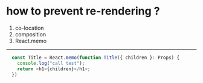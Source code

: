 # how to prevent re-rendering ?

  1. co-location
  2. composition
  3. React.memo

  ---

```ts
  const Title = React.memo(function Title({ children }: Props) {
    console.log("call test");
    return <h1>{children}</h1>;
  })
```